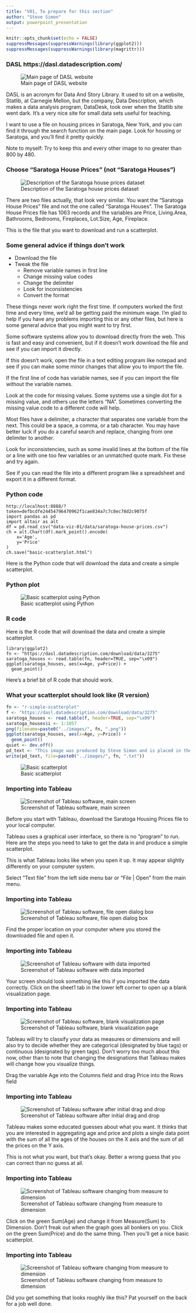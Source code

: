 ```yaml
---
title: "V01, To prepare for this section"
author: "Steve Simon"
output: powerpoint_presentation
---
```


```r
knitr::opts_chunk$set(echo = FALSE)
suppressMessages(suppressWarnings(library(ggplot2)))
suppressMessages(suppressWarnings(library(magrittr)))
```

### DASL https://dasl.datadescription.com/

![Main page of DASL website](../images/dasl-main-page.png)

<div class="notes">

DASL is an acronym for Data And Story Library. It used to sit on a website, Statlib, at Carnegie Mellon, but the company, Data Description, which makes a data analysis program, DataDesk, took over when the Statlib site went dark. It's a very nice site for small data sets useful for teaching.

I want to use a file on housing prices in Saratoga, New York, and you can find it through the search function on the main page. Look for housing or Saratoga, and you'll find it pretty quickly.

Note to myself: Try to keep this and every other image to no greater than 800 by 480.

</div>

### Choose "Saratoga House Prices" (not "Saratoga Houses")

![Description of the Saratoga house prices dataset](../images/dasl-saratoga-house-prices.png)
  
<div class="notes">
  
There are two files actually, that look very similar. You want the "Saratoga House Prices" file and not the one called "Saratoga Houses". The Saratoga House Prices file has 1063 records and the variables are Price, Living.Area, Bathrooms, Bedrooms, Fireplaces, Lot.Size, Age, Fireplace.

This is the file that you want to download and run a scatterplot.

</div>

### Some general advice if things don't work
+ Download the file
+ Tweak the file
  + Remove variable names in first line
  + Change missing value codes
  + Change the delimiter
  + Look for inconsistencies
  + Convert the format
  
<div class="notes">

These things never work right the first time. If computers worked the first time and every time, we'd all be getting paid the minimum wage. I'm glad to help if you have any problems importing this or any other files, but here is some general advice that you might want to try first.

Some software systems allow you to download directly from the web. This is fast and easy and convenient, but if it doesn't work download the file and see if you can import it directly. 

If this doesn't work, open the file in a text editing program like notepad and see if you can make some minor changes that allow you to import the file.

If the first line of code has variable names, see if you can import the file without the variable names.

Look at the code for missing values. Some systems use a single dot for a missing value, and others use the letters "NA". Sometimes converting the missing value code to a different code will help.

Most files have a delimiter, a character that separates one variable from the next. This could be a space, a comma, or a tab character. You may have better luck if you do a careful search and replace, changing from one delimiter to another.

Look for inconsistencies, such as some invalid lines at the bottom of the file or a line with one too few variables or an unmatched quote mark. Fix these and try again.

See if you can read the file into a different program like a spreadsheet and export it in a different format.

</div>


### Python code

```{}
http://localhost:8888/?token=defbcdfe24454796470962f1cae834a7c7c8ec78d2c9075f
import pandas as pd
import altair as alt
df = pd.read_csv("data-viz-01/data/saratoga-house-prices.csv")
ch = alt.Chart(df).mark_point().encode(
    x='Age',
    y='Price'
)
ch.save("basic-scatterplot.html")
```

<div class="notes">

Here is the Python code that will download the data and create a simple scatterplot.

</div>

### Python plot

![Basic scatterplot using Python](../images/altair-basic-scatterplot.png)

### R code

Here is the R code that will download the data and create a simple scatterplot.

```{}
library(ggplot2)
fn <- "https://dasl.datadescription.com/download/data/3275"
saratoga_houses <- read.table(fn, header=TRUE, sep="\x09")
ggplot(saratoga_houses, aes(x=Age, y=Price)) +
  geom_point()
```

<div class="notes">

Here's a brief bit of R code that should work.

</div>

### What your scatterplot should look like (R version)

```r
fn <- "r-simple-scatterplot"
f <- "https://dasl.datadescription.com/download/data/3275"
saratoga_houses <- read.table(f, header=TRUE, sep="\x09")
saratoga_houses$i <- 1:1057
png(filename=paste0("../images/", fn, ".png"))
ggplot(saratoga_houses, aes(x=Age, y=Price)) +
  geom_point()
quiet <- dev.off()
pd_text <- "This image was produced by Steve Simon and is placed in the public domain. You are welcome to use this image any way you see fit. An acknowledgement would be appreciated, but is not required."
write(pd_text, file=paste0("../images/", fn, ".txt"))
```

![Basic scatterplot](../images/r-simple-scatterplot.png)


### Importing into Tableau

![Screenshot of Tableau software, main screen](../images/tableau-main-screen.png)

<div class="notes">

Before you start with Tableau, download the Saratoga Housing Prices file to your local computer.

Tableau uses a graphical user interface, so there is no "program" to run. Here are the steps you need to take to get the data in and produce a simple scatterplot.

This is what Tableau looks like when you open it up. It may appear slightly differently on your computer system.

Select "Text file" from the left side menu bar or "File | Open" from the main menu.

</div>

### Importing into Tableau

![Screenshot of Tableau software, file open dialog box](../images/tableau-file-open.png)

<div class="notes">

Find the proper location on your computer where you stored the downloaded file and open it.

</div>

### Importing into Tableau

![Screenshot of Tableau software with data imported](../images/tableau-with-saratoga.png)

<div class="notes">

Your screen should look something like this if you imported the data correctly. Click on the sheet1 tab in the lower left corner to open up a blank visualization page.

</div>

### Importing into Tableau

![Screenshot of Tableau software, blank visualization page](../images/tableau-empty-frame.png)

<div class="notes">

Tableau will try to classify your data as measures or dimensions and will also try to decide whether they are categorical (designated by blue tags) or continuous (designated by green tags). Don't worry too much about this now, other than to note that changing the designations that Tableau makes will change how you visualize things.

Drag the variable Age into the Columns field and drag Price into the Rows field

</div>

### Importing into Tableau

![Screenshot of Tableau software after initial drag and drop](../images/tableau-drag-and-drop.png)

<div class="notes">

Tableau makes some educated guesses about what you want. It thinks that you are interested in aggregating age and price and plots a single data point with the sum of all the ages of the houses on the X axis and the sum of all the prices on the Y axis.

This is not what you want, but that's okay. Better a wrong guess that you can correct than no guess at all.

</div>

### Importing into Tableau

![Screenshot of Tableau software changing from measure to dimension](../images/tableau-change-to-dimension.png)

<div class="notes">

Click on the green Sum(Age) and change it from Measure(Sum) to Dimension. Don't freak out when the graph goes all bonkers on you. Click on the green Sum(Price) and do the same thing. Then you'll get a nice basic scatterplot.

</div>

### Importing into Tableau

![Screenshot of Tableau software changing from measure to dimension](../images/tableau-basic-scatterplot.png)

<div class="notes">

Did you get something that looks roughly like this? Pat yourself on the back for a job well done.

</div>


